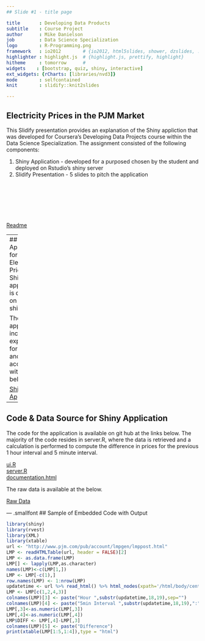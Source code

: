 ```yaml
---
## Slide #1 - title page

title       : Developing Data Products
subtitle    : Course Project
author      : Mike Danielson
job         : Data Science Specialization
logo        : R-Programming.png
framework   : io2012        # {io2012, html5slides, shower, dzslides, ...}
highlighter : highlight.js  # {highlight.js, prettify, highlight}
hitheme     : tomorrow      # 
widgets    : [bootstrap, quiz, shiny, interactive]
ext_widgets: {rCharts: [libraries/nvd3]}
mode        : selfcontained
knit        : slidify::knit2slides

---
```

## Electricity Prices in the PJM Market
This Slidify presentation provides an explanation of the Shiny appliction that was developed for Coursera's Developing Data Projects course within the Data Science Specialization. The assignment consisted of the following components:

<ol type="1">
  <li>Shiny Application - developed for a purposed chosen by the student and deployed on Rstudio's shiny server</li>
  <li>Slidify Presentation - 5 slides to pitch the application</li>
</ol>
<br>
<br>
<br>
<br>
<br>
<br>
<a href="https://github.com/dmd123/DDP_Project/blob/master/README.md">Readme</a>

---
## Shiny Application for PJM Electricity Prices
The Shiny application is deployed on shinyapps.io.

The application includes an explanation for the user and can be accessed with the link below.

<a href="https://dmdanielson.shinyapps.io/DDP_Project3_3/">Shiny Application</a>

---
## Code & Data Source for Shiny Application
The code for the application is available on git hub at the links below. The majority of the code resides in server.R, where the data is retrieved and a calculation is performed to compute the difference in prices for the previous 1 hour interval and 5 minute interval.

<a href="https://github.com/dmd123/DDP_Project/blob/master/ui.R">ui.R</a><br>
<a href="https://github.com/dmd123/DDP_Project/blob/master/server.R">server.R</a><br>
<a href="https://github.com/dmd123/DDP_Project/blob/master/documentation.html">documentation.html</a><br>

The raw data is available at the below.

<a href="http://www.pjm.com/pub/account/lmpgen/lmppost.html">Raw Data</a>

--- .smallfont
## Sample of Embedded Code with Output
```r
library(shiny)
library(rvest)
library(XML)
library(xtable)
url <- "http://www.pjm.com/pub/account/lmpgen/lmppost.html"
LMP <- readHTMLTable(url, header = FALSE)[2]
LMP <- as.data.frame(LMP)
LMP[] <- lapply(LMP,as.character)
names(LMP)<-c(LMP[1,])
LMP <- LMP[-c(1),]
row.names(LMP) <- 1:nrow(LMP)
updatetime <- url %>% read_html() %>% html_nodes(xpath='/html/body/center[2]') %>% html_text()
LMP <- LMP[c(1,2,4,3)]
colnames(LMP)[3] <- paste("Hour ",substr(updatetime,18,19),sep="")
colnames(LMP)[4] <- paste("5min Interval ",substr(updatetime,18,19),":",substr(updatetime,21,22),sep="")
LMP[,3]<-as.numeric(LMP[,3])
LMP[,4]<-as.numeric(LMP[,4])
LMP$DIFF <- LMP[,4]-LMP[,3]
colnames(LMP)[5] <- paste("Difference")
print(xtable(LMP[1:5,1:4]),type = "html")
```
